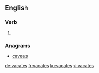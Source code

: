 ==English==

===Verb===
{{head|en}}

# {{en-third-person singular of|vacate}}

===Anagrams===
* [[caveats#English|caveats]]

[[de:vacates]]
[[fr:vacates]]
[[ku:vacates]]
[[vi:vacates]]